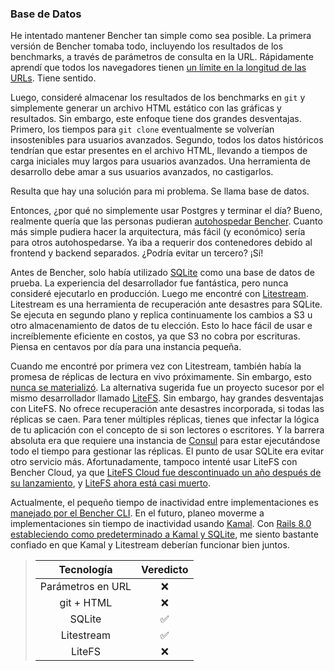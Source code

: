 ### Base de Datos

He intentado mantener Bencher tan simple como sea posible. La primera versión de Bencher tomaba todo, incluyendo los resultados de los benchmarks, a través de parámetros de consulta en la URL. Rápidamente aprendí que todos los navegadores tienen [un límite en la longitud de las URLs][chrome url length]. Tiene sentido.

Luego, consideré almacenar los resultados de los benchmarks en `git` y simplemente generar un archivo HTML estático con las gráficas y resultados. Sin embargo, este enfoque tiene dos grandes desventajas. Primero, los tiempos para `git clone` eventualmente se volverían insostenibles para usuarios avanzados. Segundo, todos los datos históricos tendrían que estar presentes en el archivo HTML, llevando a tiempos de carga iniciales muy largos para usuarios avanzados. Una herramienta de desarrollo debe amar a sus usuarios avanzados, no castigarlos.

Resulta que hay una solución para mi problema. Se llama base de datos.

Entonces, ¿por qué no simplemente usar Postgres y terminar el día? Bueno, realmente quería que las personas pudieran [autohospedar Bencher][bencher self hosted]. Cuanto más simple pudiera hacer la arquitectura, más fácil (y económico) sería para otros autohospedarse. Ya iba a requerir dos contenedores debido al frontend y backend separados. ¿Podría evitar un tercero? ¡Sí!

Antes de Bencher, solo había utilizado [SQLite][sqlite] como una base de datos de prueba. La experiencia del desarrollador fue fantástica, pero nunca consideré ejecutarlo en producción. Luego me encontré con [Litestream][github litestream]. Litestream es una herramienta de recuperación ante desastres para SQLite. Se ejecuta en segundo plano y replica continuamente los cambios a S3 u otro almacenamiento de datos de tu elección. Esto lo hace fácil de usar e increíblemente eficiente en costos, ya que S3 no cobra por escrituras. Piensa en centavos por día para una instancia pequeña.

Cuando me encontré por primera vez con Litestream, también había la promesa de réplicas de lectura en vivo próximamente. Sin embargo, esto [nunca se materializó][litestream github issue 8]. La alternativa sugerida fue un proyecto sucesor por el mismo desarrollador llamado [LiteFS][github litefs]. Sin embargo, hay grandes desventajas con LiteFS. No ofrece recuperación ante desastres incorporada, si todas las réplicas se caen. Para tener múltiples réplicas, tienes que infectar la lógica de tu aplicación con el concepto de si son lectores o escritores. Y la barrera absoluta era que requiere una instancia de [Consul][github consul] para estar ejecutándose todo el tiempo para gestionar las réplicas. El punto de usar SQLite era evitar otro servicio más. Afortunadamente, tampoco intenté usar LiteFS con Bencher Cloud, ya que [LiteFS Cloud fue descontinuado un año después de su lanzamiento][litefs sunset], y [LiteFS ahora está casi muerto][github litefs contributors].

Actualmente, el pequeño tiempo de inactividad entre implementaciones es [manejado por el Bencher CLI][bencher attempts]. En el futuro, planeo moverme a implementaciones sin tiempo de inactividad usando [Kamal][github kamal]. Con [Rails 8.0 estableciendo como predeterminado a Kamal y SQLite][rails 8], me siento bastante confiado en que Kamal y Litestream deberían funcionar bien juntos.

> |    Tecnología    | Veredicto |
> | :--------------: | :-------: |
> | Parámetros en URL|     ❌    |
> |    git + HTML    |     ❌    |
> |      SQLite      |     ✅    |
> |    Litestream    |     ✅    |
> |      LiteFS      |     ❌    |

[chrome url length]: https://chromium.googlesource.com/chromium/src/+/main/docs/security/url_display_guidelines/url_display_guidelines.md#url-length
[bencher self hosted]: /es/docs/explanation/bencher-self-hosted/
[sqlite]: https://sqlite.org/
[github litestream]: https://github.com/benbjohnson/litestream
[litestream github issue 8]: https://github.com/benbjohnson/litestream/issues/8#issuecomment-1173214316
[github litefs]: https://github.com/superfly/litefs
[github consul]: https://github.com/hashicorp/consul
[litefs sunset]: https://community.fly.io/t/sunsetting-litefs-cloud/20829
[github litefs contributors]: https://github.com/superfly/litefs/graphs/contributors
[bencher attempts]: /es/docs/explanation/bencher-run/#--attempts-count
[github kamal]: https://github.com/basecamp/kamal
[rails 8]: https://rubyonrails.org/2024/9/27/rails-8-beta1-no-paas-required
